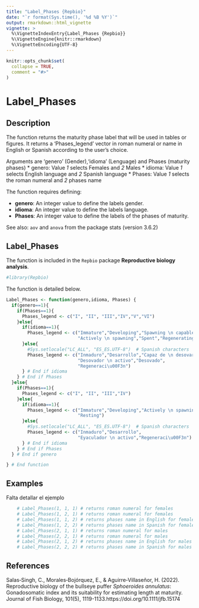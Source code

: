 ---
title: "Label_Phases {Repbio}"
date: "`r format(Sys.time(), '%d %B %Y')`"
output: rmarkdown::html_vignette
vignette: >
  %\VignetteIndexEntry{Label_Phases {Repbio}}
  %\VignetteEngine{knitr::rmarkdown}
  %\VignetteEncoding{UTF-8}
---

```{r, include = FALSE}
knitr::opts_chunk$set(
  collapse = TRUE,
  comment = "#>"
)
```

# Label_Phases

## Description

The function returns the maturity phase label that will be used in tables or
figures. It returns a 'Phases_legend' vector in roman numeral or name in English
or Spanish according to the user's choice.

Arguments are 'genero' (Gender),'idioma' (Lenguage) and Phases (maturity phases)
 * genero: Value *1* selects Females and *2* Males
 * idioma: Value *1* selects English language and *2* Spanish language
 * Phases: Value *1* selects the roman numeral and *2* phases name


The function requires defining:

 * **genero**: An integer value to define the labels gender.
 * **idioma**: An integer value to define the labels language.
 * **Phases**: An integer value to define the labels of the phases of maturity.

See also: `aov` and `anova` from the package stats (version 3.6.2)


## Label_Phases

The function is included in the `Repbio` package **Reproductive biology analysis**.


```{r setup}
#library(Repbio)
```


The function is detailed below.

```{r, warning=FALSE, message=FALSE}
Label_Phases <- function(genero,idioma, Phases) {
  if(genero==1){
    if(Phases==1){
      Phases_legend <- c("I", "II", "III","IV","V","VI")
    }else{
      if(idioma==1){
        Phases_legend <- c("Immature","Developing","Spawning \n capable",
                           "Actively \n spawning","Spent","Regenerating")
      }else{
        #Sys.setlocale("LC_ALL", "ES_ES.UTF-8")  # Spanish characters
        Phases_legend <- c("Inmaduro","Desarrollo","Capaz de \n desovar",
                           "Desovador \n activo","Desovado",
                           "Regeneraci\u00F3n")
      } # End if idioma
    } # End if Phases
  }else{
    if(Phases==1){
      Phases_legend <- c("I", "II", "III","IV")
    }else{
      if(idioma==1){
        Phases_legend <- c("Immature","Developing","Actively \n spawning",
                           "Resting")
      }else{
        #Sys.setlocale("LC_ALL", "ES_ES.UTF-8")  # Spanish characters
        Phases_legend <- c("Inmaduro","Desarrollo",
                           "Eyaculador \n activo","Regeneraci\u00F3n")
      } # End if idioma
    } # End if Phases
  } # End if genero

} # End function
```


## Examples

Falta detallar el ejemplo

```{r, warning=FALSE, message=FALSE, results='asis'}
    # Label_Phases(1, 1, 1) # returns roman numeral for females
    # Label_Phases(1, 2, 1) # returns roman numeral for females
    # Label_Phases(1, 1, 2) # returns phases name in English for females
    # Label_Phases(1, 2, 2) # returns phases name in Spanish for females
    # Label_Phases(2, 1, 1) # returns roman numeral for males
    # Label_Phases(2, 2, 1) # returns roman numeral for males
    # Label_Phases(2, 1, 2) # returns phases name in English for males
    # Label_Phases(2, 2, 2) # returns phases name in Spanish for males
```


## References

Salas‐Singh, C., Morales‐Bojórquez, E., & Aguirre‐Villaseñor, H. (2022). Reproductive biology of the bullseye puffer *Sphoeroides annulatus*: Gonadosomatic index and its suitability for estimating length at maturity. Journal of Fish Biology, 101(5), 1119-1133.https://doi.org/10.1111/jfb.15174
